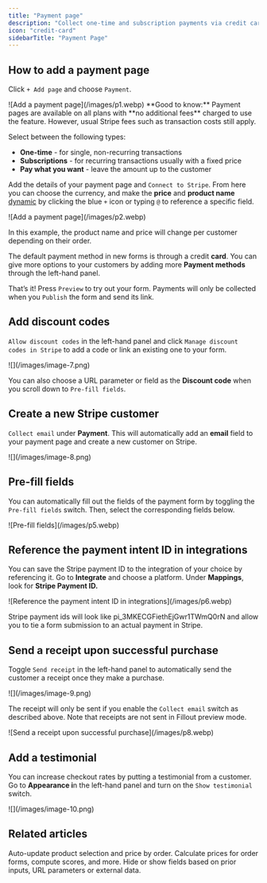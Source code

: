 ```yaml
---
title: "Payment page"
description: "Collect one-time and subscription payments via credit card, US bank account, Affirm, and Stripe Link. Choose a dynamic product name and purchase amount, and optionally send a receipt."
icon: "credit-card"
sidebarTitle: "Payment Page"
---
```


## How to add a payment page

Click `+ Add page` and choose `Payment`.

<Frame>
  ![Add a payment page](/images/p1.webp)
</Frame>

<Check>
  **Good to know:** Payment pages are available on all plans with **no additional fees** charged to use the feature. However, usual Stripe fees such as transaction costs still apply.
</Check>

Select between the following types:

- **One-time** - for single, non-recurring transactions
- **Subscriptions** - for recurring transactions usually with a fixed price
- **Pay what you want** - leave the amount up to the customer

Add the details of your payment page and `Connect to Stripe`. From here you can choose the currency, and make the **price** and **product name** [dynamic](/fetch-dynamic-data) by clicking the blue `+` icon or typing `@` to reference a specific field.

<Frame style={{ width: '528px' , height: '382px' }}>
  ![Add a payment page](/images/p2.webp)
</Frame>

In this example, the product name and price will change per customer depending on their order.

The default payment method in new forms is through a credit **card**. You can give more options to your customers by adding more **Payment methods** through the left-hand panel.

That’s it\! Press `Preview` to try out your form. Payments will only be collected when you `Publish` the form and send its link.

## Add discount codes

`Allow discount codes` in the left-hand panel and click `Manage discount codes in Stripe` to add a code or link an existing one to your form.

<Frame style={{ width: '336px' , height: '139px' }}>
  ![](/images/image-7.png)
</Frame>

You can also choose a URL parameter or field as the **Discount code** when you scroll down to `Pre-fill fields`.

## Create a new Stripe customer

`Collect email` under **Payment**. This will automatically add an **email** field to your payment page and create a new customer on Stripe.

<Frame style={{ width: '336px' , height: '90px' }}>
  ![](/images/image-8.png)
</Frame>

## Pre-fill fields

You can automatically fill out the fields of the payment form by toggling the `Pre-fill fields` switch. Then, select the corresponding fields below.

<Frame style={{ width: '336px' , height: '389px' }}>
  ![Pre-fill fields](/images/p5.webp)
</Frame>

## Reference the payment intent ID in integrations

You can save the Stripe payment ID to the integration of your choice by referencing it. Go to **Integrate** and choose a platform. Under **Mappings**, look for **Stripe Payment ID.**

<Frame style={{ width: '336px' , height: '245px' }}>
  ![Reference the payment intent ID in integrations](/images/p6.webp)
</Frame>

Stripe payment ids will look like pi_3MKECGFiethEjGwr1TWmQ0rN and allow you to tie a form submission to an actual payment in Stripe.

## Send a receipt upon successful purchase

Toggle `Send receipt` in the left-hand panel to automatically send the customer a receipt once they make a purchase.

<Frame style={{ width: '336px' , height: '130px' }}>
  ![](/images/image-9.png)
</Frame>

The receipt will only be sent if you enable the `Collect email` switch as described above. Note that receipts are not sent in Fillout preview mode.

<Frame>
  ![Send a receipt upon successful purchase](/images/p8.webp)
</Frame>

## Add a testimonial

You can increase checkout rates by putting a testimonial from a customer. Go to **Appearance i**n the left-hand panel and turn on the `Show testimonial` switch.

<Frame style={{ width: '336px' , height: '246px' }}>
  ![](/images/image-10.png)
</Frame>

## Related articles

<CardGroup cols={3}>
  <Card title="Dynamic payment page" icon="cart-shopping" iconType="regular" color="#FFC738" href="/dynamic-payment">
    Auto-update product selection and price by order.
  </Card>
  <Card title="Calculations and variables" icon="calculator-simple" iconType="regular" color="#FFC738" href="/calculations">
    Calculate prices for order forms, compute scores, and more.
  </Card>
  <Card title="Hide fields" icon="eye-slash" iconType="regular" color="#FFC738" href="/conditional-hiding">
    Hide or show fields based on prior inputs, URL parameters or external data.
  </Card>
</CardGroup>
